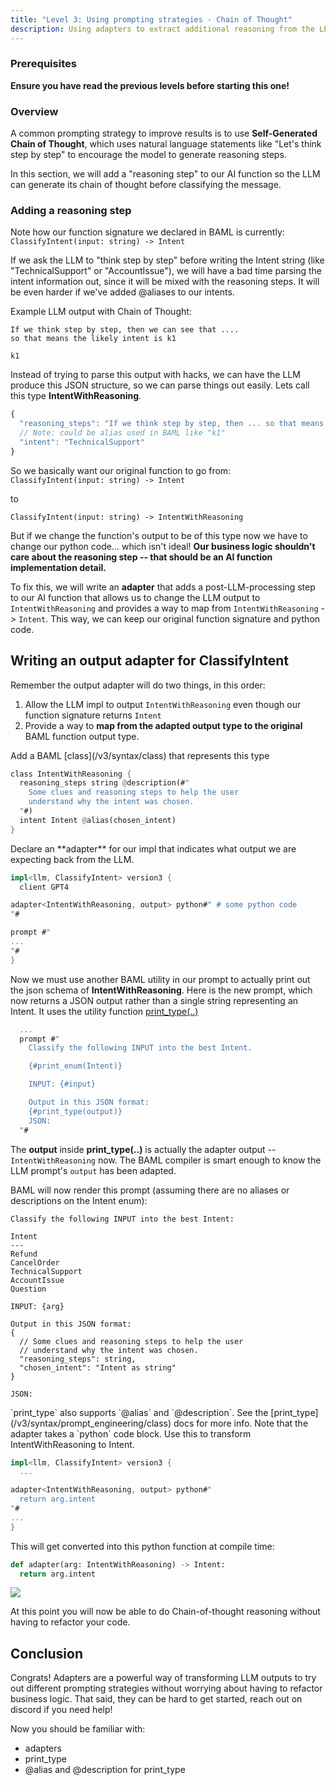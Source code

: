 ```yaml
---
title: "Level 3: Using prompting strategies - Chain of Thought"
description: Using adapters to extract additional reasoning from the LLM
---
```


### Prerequisites

**Ensure you have read the previous levels before starting this one!**

### Overview

A common prompting strategy to improve results is to use **Self-Generated Chain of Thought**, which uses natural language statements like "Let's think step by step" to encourage the model to generate reasoning steps.

In this section, we will add a "reasoning step" to our AI function so the LLM can generate its chain of thought before classifying the message.

### Adding a reasoning step

Note how our function signature we declared in BAML is currently:
`ClassifyIntent(input: string) -> Intent`

If we ask the LLM to "think step by step" before writing the Intent string (like "TechnicalSupport" or "AccountIssue"), we will have a bad time parsing the intent information out, since it will be mixed with the reasoning steps. It will be even harder if we've added @aliases to our intents.

Example LLM output with Chain of Thought:

```text
If we think step by step, then we can see that ....
so that means the likely intent is k1

k1
```

Instead of trying to parse this output with hacks, we can have the LLM produce this JSON structure, so we can parse things out easily. Lets call this type **IntentWithReasoning**.

```typescript desired LLM JSON output
{
  "reasoning_steps": "If we think step by step, then ... so that means the intent is ...",
  // Note: could be alias used in BAML like "k1"
  "intent": "TechnicalSupport"
}
```

So we basically want our original function to go from:
`ClassifyIntent(input: string) -> Intent`

to

`ClassifyIntent(input: string) -> IntentWithReasoning`

But if we change the function's output to be of this type now we have to change our python code... which isn't ideal! **Our business logic shouldn't care about the reasoning step -- that should be an AI function implementation detail.**

To fix this, we will write an **adapter** that adds a post-LLM-processing step to our AI function that allows us to change the LLM output to `IntentWithReasoning` and provides a way to map from `IntentWithReasoning` -> `Intent`. This way, we can keep our original function signature and python code.

## Writing an output adapter for ClassifyIntent

Remember the output adapter will do two things, in this order:

1. Allow the LLM impl to output `IntentWithReasoning` even though our function signature returns `Intent`
2. Provide a way to **map from the adapted output type to the original** BAML function output type.

<Steps>
<Step title="Declare IntentWithReasoning">
Add a BAML [class](/v3/syntax/class) that represents this type

```rust
class IntentWithReasoning {
  reasoning_steps string @description(#"
    Some clues and reasoning steps to help the user
    understand why the intent was chosen.
  "#)
  intent Intent @alias(chosen_intent)
}
```

</Step>
<Step title="Adapt the LLM impl's output">
Declare an **adapter** for our impl that indicates what output we are expecting back from the LLM.

```rust
impl<llm, ClassifyIntent> version3 {
  client GPT4

adapter<IntentWithReasoning, output> python#" # some python code
"#

prompt #"
...
"#
}
```

Now we must use another BAML utility in our prompt to actually print out the json schema of **IntentWithReasoning**. Here is the new prompt, which now returns a JSON output rather than a single string representing an Intent. It uses the utility function [print_type(..)](/v3/syntax/prompt_engineering/class)

```rust
  ...
  prompt #"
    Classify the following INPUT into the best Intent.

    {#print_enum(Intent)}

    INPUT: {#input}

    Output in this JSON format:
    {#print_type(output)}
    JSON:
  "#
```

The **output** inside **print_type(..)** is actually the adapter output -- `IntentWithReasoning` now. The BAML compiler is smart enough to know the LLM prompt's `output` has been adapted.

BAML will now render this prompt (assuming there are no aliases or descriptions on the Intent enum):

```text
Classify the following INPUT into the best Intent:

Intent
---
Refund
CancelOrder
TechnicalSupport
AccountIssue
Question

INPUT: {arg}

Output in this JSON format:
{
  // Some clues and reasoning steps to help the user
  // understand why the intent was chosen.
  "reasoning_steps": string,
  "chosen_intent": "Intent as string"
}

JSON:
```

<Tip>
  `print_type` also supports `@alias` and `@description`. See the
  [print_type](/v3/syntax/prompt_engineering/class) docs for more info.
</Tip>

</Step>

<Step title="Implement the adapter" >
Note that the adapter takes a `python` code block. Use this to transform IntentWithReasoning to Intent.

```rust
impl<llm, ClassifyIntent> version3 {
  ...

adapter<IntentWithReasoning, output> python#"
  return arg.intent
"#
...
}
```

This will get converted into this python function at compile time:

```python
def adapter(arg: IntentWithReasoning) -> Intent:
  return arg.intent
```

</Step>
<Step title="In summary">

<img src="/images/v3/adapter_classify.png" />

</Step>

</Steps>

At this point you will now be able to do Chain-of-thought reasoning without having to refactor your code.

## Conclusion

Congrats! Adapters are a powerful way of transforming LLM outputs to try out different prompting strategies without worrying about having to refactor business logic. That said, they can be hard to get started, reach out on discord if you need help!

Now you should be familiar with:

- adapters
- print_type
- @alias and @description for print_type
